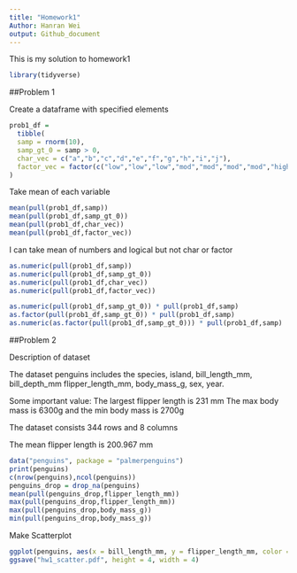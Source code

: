 ```yaml
---
title: "Homework1"
Author: Hanran Wei
output: Github_document
---
```


This is my solution to homework1

```r
library(tidyverse)
```


##Problem 1

Create a dataframe with specified elements

```r
prob1_df =
  tibble(
  samp = rnorm(10),
  samp_gt_0 = samp > 0,
  char_vec = c("a","b","c","d","e","f","g","h","i","j"),
  factor_vec = factor(c("low","low","low","mod","mod","mod","mod","high","high","high"))
)

```

Take mean of each variable

```r
mean(pull(prob1_df,samp))
mean(pull(prob1_df,samp_gt_0))
mean(pull(prob1_df,char_vec))
mean(pull(prob1_df,factor_vec))
```
I can take mean of numbers and logical but not char or factor

```r
as.numeric(pull(prob1_df,samp))
as.numeric(pull(prob1_df,samp_gt_0))
as.numeric(pull(prob1_df,char_vec))
as.numeric(pull(prob1_df,factor_vec))
```

```r
as.numeric(pull(prob1_df,samp_gt_0)) * pull(prob1_df,samp)
as.factor(pull(prob1_df,samp_gt_0)) * pull(prob1_df,samp)
as.numeric(as.factor(pull(prob1_df,samp_gt_0))) * pull(prob1_df,samp)
```



##Problem 2

Description of dataset

The dataset penguins includes the species, island, bill_length_mm, bill_depth_mm
flipper_length_mm, body_mass_g, sex, year.

Some important value:
The largest flipper length is 231 mm
The max body mass is 6300g and the min body mass is 2700g

The dataset consists 344 rows and 8 columns

The mean flipper length is 200.967 mm
```r
data("penguins", package = "palmerpenguins")
print(penguins)
c(nrow(penguins),ncol(penguins))
penguins_drop = drop_na(penguins)
mean(pull(penguins_drop,flipper_length_mm))
max(pull(penguins_drop,flipper_length_mm))
max(pull(penguins_drop,body_mass_g))
min(pull(penguins_drop,body_mass_g))
```

Make Scatterplot

```r
ggplot(penguins, aes(x = bill_length_mm, y = flipper_length_mm, color = species)) + geom_point()
ggsave("hw1_scatter.pdf", height = 4, width = 4)
```


